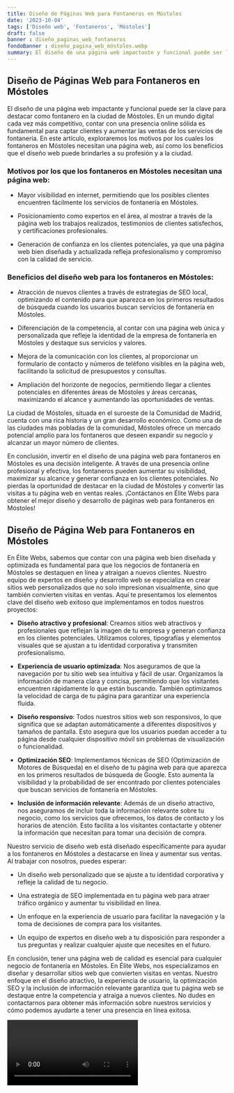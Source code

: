 ```yaml
---
title: Diseño de Páginas Web para Fontaneros en Móstoles
date: '2023-10-04'
tags: ['Diseño web', 'Fontaneros', 'Móstoles']
draft: false
banner : diseño_paginas_web_fontaneros
fondoBanner : diseño_pagina_web_móstoles.webp
summary: El diseño de una página web impactante y funcional puede ser la clave para destacar como fontanero en la ciudad de Móstoles. En un mundo digital cada vez más competitivo, contar con una presencia online sólida es fundamental para captar clientes y aumentar las ventas de los servicios de fontanería. En este artículo, exploraremos los motivos por los cuales los fontaneros en Móstoles necesitan una página web, así como los beneficios que el diseño web puede brindarles a su profesión y a la ciudad.
---
```


## Diseño de Páginas Web para Fontaneros en Móstoles

El diseño de una página web impactante y funcional puede ser la clave para destacar como fontanero en la ciudad de Móstoles. En un mundo digital cada vez más competitivo, contar con una presencia online sólida es fundamental para captar clientes y aumentar las ventas de los servicios de fontanería. En este artículo, exploraremos los motivos por los cuales los fontaneros en Móstoles necesitan una página web, así como los beneficios que el diseño web puede brindarles a su profesión y a la ciudad.

### Motivos por los que los fontaneros en Móstoles necesitan una página web:

- Mayor visibilidad en internet, permitiendo que los posibles clientes encuentren fácilmente los servicios de fontanería en Móstoles.

- Posicionamiento como expertos en el área, al mostrar a través de la página web los trabajos realizados, testimonios de clientes satisfechos, y certificaciones profesionales.

- Generación de confianza en los clientes potenciales, ya que una página web bien diseñada y actualizada refleja profesionalismo y compromiso con la calidad de servicio.

### Beneficios del diseño web para los fontaneros en Móstoles:

- Atracción de nuevos clientes a través de estrategias de SEO local, optimizando el contenido para que aparezca en los primeros resultados de búsqueda cuando los usuarios buscan servicios de fontanería en Móstoles.

- Diferenciación de la competencia, al contar con una página web única y personalizada que refleje la identidad de la empresa de fontanería en Móstoles y destaque sus servicios y valores.

- Mejora de la comunicación con los clientes, al proporcionar un formulario de contacto y números de teléfono visibles en la página web, facilitando la solicitud de presupuestos y consultas.

- Ampliación del horizonte de negocios, permitiendo llegar a clientes potenciales en diferentes áreas de Móstoles y áreas cercanas, maximizando el alcance y aumentando las oportunidades de ventas.

La ciudad de Móstoles, situada en el suroeste de la Comunidad de Madrid, cuenta con una rica historia y un gran desarrollo económico. Como una de las ciudades más pobladas de la comunidad, Móstoles ofrece un mercado potencial amplio para los fontaneros que deseen expandir su negocio y alcanzar un mayor número de clientes.

En conclusión, invertir en el diseño de una página web para fontaneros en Móstoles es una decisión inteligente. A través de una presencia online profesional y efectiva, los fontaneros pueden aumentar su visibilidad, maximizar su alcance y generar confianza en los clientes potenciales. No pierdas la oportunidad de destacar en la ciudad de Móstoles y convertir las visitas a tu página web en ventas reales. ¡Contáctanos en Élite Webs para obtener el mejor diseño y desarrollo de páginas web para fontaneros en Móstoles!

<GifSeo />

<Cta />

## Diseño de Página Web para Fontaneros en Móstoles

En Élite Webs, sabemos que contar con una página web bien diseñada y optimizada es fundamental para que los negocios de fontanería en Móstoles se destaquen en línea y atraigan a nuevos clientes. Nuestro equipo de expertos en diseño y desarrollo web se especializa en crear sitios web personalizados que no solo impresionan visualmente, sino que también convierten visitas en ventas. Aquí te presentamos los elementos clave del diseño web exitoso que implementamos en todos nuestros proyectos:

- **Diseño atractivo y profesional**: Creamos sitios web atractivos y profesionales que reflejan la imagen de tu empresa y generan confianza en los clientes potenciales. Utilizamos colores, tipografías y elementos visuales que se ajustan a tu identidad corporativa y transmiten profesionalismo.

- **Experiencia de usuario optimizada**: Nos aseguramos de que la navegación por tu sitio web sea intuitiva y fácil de usar. Organizamos la información de manera clara y concisa, permitiendo que los visitantes encuentren rápidamente lo que están buscando. También optimizamos la velocidad de carga de tu página para garantizar una experiencia fluida.

- **Diseño responsivo**: Todos nuestros sitios web son responsivos, lo que significa que se adaptan automáticamente a diferentes dispositivos y tamaños de pantalla. Esto asegura que los usuarios puedan acceder a tu página desde cualquier dispositivo móvil sin problemas de visualización o funcionalidad.

- **Optimización SEO**: Implementamos técnicas de SEO (Optimización de Motores de Búsqueda) en el diseño de tu página web para que aparezca en los primeros resultados de búsqueda de Google. Esto aumenta la visibilidad y la probabilidad de ser encontrado por clientes potenciales que buscan servicios de fontanería en Móstoles.

- **Inclusión de información relevante**: Además de un diseño atractivo, nos aseguramos de incluir toda la información relevante sobre tu negocio, como los servicios que ofrecemos, los datos de contacto y los horarios de atención. Esto facilita a los visitantes contactarte y obtener la información que necesitan para tomar una decisión de compra.

Nuestro servicio de diseño web está diseñado específicamente para ayudar a los fontaneros en Móstoles a destacarse en línea y aumentar sus ventas. Al trabajar con nosotros, puedes esperar:

- Un diseño web personalizado que se ajuste a tu identidad corporativa y refleje la calidad de tu negocio.

- Una estrategia de SEO implementada en tu página web para atraer tráfico orgánico y aumentar tu visibilidad en línea.

- Un enfoque en la experiencia de usuario para facilitar la navegación y la toma de decisiones de compra para los visitantes.

- Un equipo de expertos en diseño web a tu disposición para responder a tus preguntas y realizar cualquier ajuste que necesites en el futuro.

En conclusión, tener una página web de calidad es esencial para cualquier negocio de fontanería en Móstoles. En Élite Webs, nos especializamos en diseñar y desarrollar sitios web que convierten visitas en ventas. Nuestro enfoque en el diseño atractivo, la experiencia de usuario, la optimización SEO y la inclusión de información relevante garantiza que tu página web se destaque entre la competencia y atraiga a nuevos clientes. No dudes en contactarnos para obtener más información sobre nuestros servicios y cómo podemos ayudarte a tener una presencia en línea exitosa.

<Video />

<CtaBot job='Fontaneros' city='Móstoles'/>

<Gmaps query='Móstoles+españa+maps' />